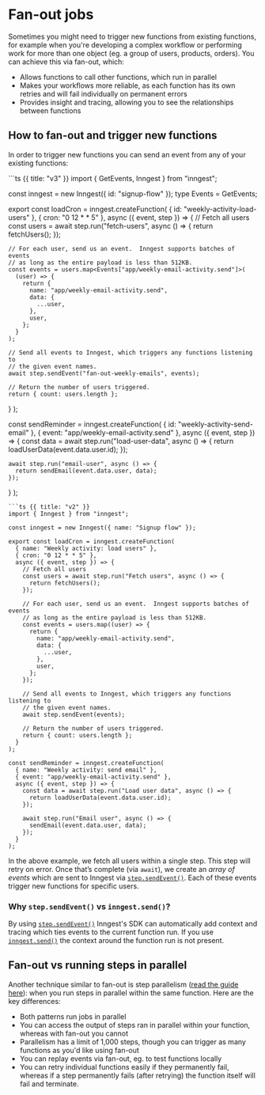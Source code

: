 # Fan-out jobs

Sometimes you might need to trigger new functions from existing functions, for example when you're developing a complex workflow or performing work for more than one object (eg. a group of users, products, orders).  You can achieve this via fan-out, which:

- Allows functions to call other functions, which run in parallel
- Makes your workflows more reliable, as each function has its own retries and will fail individually on permanent errors
- Provides insight and tracing, allowing you to see the relationships between functions

## How to fan-out and trigger new functions

In order to trigger new functions you can send an event from any of your existing functions:

<CodeGroup>
```ts {{ title: "v3" }}
import { GetEvents, Inngest } from "inngest";

const inngest = new Inngest({ id: "signup-flow" });
type Events = GetEvents<typeof inngest>;

export const loadCron = inngest.createFunction(
  { id: "weekly-activity-load-users" },
  { cron: "0 12 * * 5" },
  async ({ event, step }) => {
    // Fetch all users
    const users = await step.run("fetch-users", async () => {
      return fetchUsers();
    });

    // For each user, send us an event.  Inngest supports batches of events
    // as long as the entire payload is less than 512KB.
    const events = users.map<Events["app/weekly-email-activity.send"]>(
      (user) => {
        return {
          name: "app/weekly-email-activity.send",
          data: {
            ...user,
          },
          user,
        };
      }
    );

    // Send all events to Inngest, which triggers any functions listening to
    // the given event names.
    await step.sendEvent("fan-out-weekly-emails", events);

    // Return the number of users triggered.
    return { count: users.length };
  }
);

const sendReminder = inngest.createFunction(
  { id: "weekly-activity-send-email" },
  { event: "app/weekly-email-activity.send" },
  async ({ event, step }) => {
    const data = await step.run("load-user-data", async () => {
      return loadUserData(event.data.user.id);
    });

    await step.run("email-user", async () => {
      return sendEmail(event.data.user, data);
    });
  }
);
```
```ts {{ title: "v2" }}
import { Inngest } from "inngest";

const inngest = new Inngest({ name: "Signup flow" });

export const loadCron = inngest.createFunction(
  { name: "Weekly activity: load users" },
  { cron: "0 12 * * 5" },
  async ({ event, step }) => {
    // Fetch all users
    const users = await step.run("Fetch users", async () => {
      return fetchUsers();
    });

    // For each user, send us an event.  Inngest supports batches of events
    // as long as the entire payload is less than 512KB.
    const events = users.map((user) => {
      return {
        name: "app/weekly-email-activity.send",
        data: {
          ...user,
        },
        user,
      };
    });

    // Send all events to Inngest, which triggers any functions listening to
    // the given event names.
    await step.sendEvent(events);

    // Return the number of users triggered.
    return { count: users.length };
  }
);

const sendReminder = inngest.createFunction(
  { name: "Weekly activity: send email" },
  { event: "app/weekly-email-activity.send" },
  async ({ event, step }) => {
    const data = await step.run("Load user data", async () => {
      return loadUserData(event.data.user.id);
    });

    await step.run("Email user", async () => {
      sendEmail(event.data.user, data);
    });
  }
);
```
</CodeGroup>

In the above example, we fetch all users within a single step.  This step will retry on error.  Once that’s complete (via `await`), we create an *array of events* which are sent to Inngest via [`step.sendEvent()`](/docs/reference/functions/step-send-event).  Each of these events trigger new functions for specific users.

### Why `step.sendEvent()` vs `inngest.send()`?

By using [`step.sendEvent()`](/docs/reference/functions/step-send-event) Inngest's SDK can automatically add context and tracing which ties events to the current function run. If you use [`inngest.send()`](/docs/reference/events/send) the context around the function run is not present.

## Fan-out vs running steps in parallel

Another technique similar to fan-out is step parallelism ([read the guide here](/docs/guides/step-parallelism)):  when you run steps in parallel within the same function.  Here are the key differences:

- Both patterns run jobs in parallel
- You can access the output of steps ran in parallel within your function, whereas with fan-out you cannot
- Parallelism has a limit of 1,000 steps, though you can trigger as many functions as you'd like using fan-out
- You can replay events via fan-out, eg. to test functions locally
- You can retry individual functions easily if they permanently fail, whereas if a step permanently fails (after retrying) the function itself will fail and terminate.
